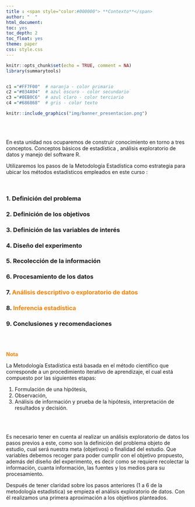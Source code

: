 ```yaml
---
title : <span style="color:#000000"> **Contexto**</span>
author: "  " 
html_document:
toc: yes
toc_depth: 2
toc_float: yes
theme: paper
css: style.css
---
```




```r
knitr::opts_chunk$set(echo = TRUE, comment = NA)
library(summarytools)


c1 ="#FF7F00"  # naranja - color primario 
c2 ="#034A94"  # azul oscuro - color secundario
c3 ="#0EB0C6"  # azul claro - color terciario
c4 ="#686868"  # gris - color texto
```


```r
knitr::include_graphics("img/banner_presentacion.png")
```


</br></br>


En esta unidad nos ocuparemos de construir conocimiento en torno a tres conceptos. Conceptos básicos de estadística , análisis exploratorio de datos y  manejo del software R. 

Utilizaremos los pasos de la Metodología Estadística como estrategia para ubicar los métodos estadísticos empleados en este curso :


<br/>

### 1. **Definición del problema**
### 2. **Definición de los objetivos**
### 3. **Definición de las variables de interés**
### 4. **Diseño del experimento**
### 5. **Recolección de la información**
### 6. **Procesamiento de los datos**
### 7. <span style="color:#FF7F00">**Análisis descriptivo o exploratorio de datos**</span>
<!-- #####    <span style="color:#C9C9C9">**Probabilidad**</span> -->
<!-- #####    <span style="color:#C9C9C9">**Variable aleatoria**</span> -->
### 8. <span style="color:#FF7F00">**Inferencia estadística**</span>
### 9. **Conclusiones y recomendaciones**

<br/><br/>

<span style="color:#FF7F00">**Nota**</span>

La Metodología Estadística está basada en el método científico que corresponde a un procedimiento iterativo de aprendizaje, el cual está compuesto por las siguientes etapas: 

1. Formulación de una hipótesis, 
2. Observación, 
3. Análisis de información y prueba de la hipótesis, interpretación de resultados y decisión.

<br/><br/>

Es necesario tener en cuenta al realizar un análisis exploratorio de datos los pasos previos a este, como son la definición del problema objeto de estudio, cual será nuestra meta (objetivos) o finalidad del estudio. Que variables debemos recoger para poder cumplir con el objetivo propuesto, además del diseño del experimento, es decir como se requiere recolectar la información, cuanta información, las fuentes y los medios para su procesamiento.

Después de tener claridad sobre los pasos anteriores (1 a 6 de la metodología estadística) se empieza el análisis exploratorio de datos. Con él realizamos una primera aproximación a los objetivos planteados. 
